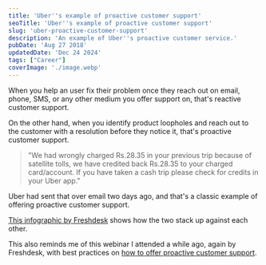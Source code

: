 ```yaml
---
title: 'Uber''s example of proactive customer support'
seoTitle: 'Uber''s example of proactive customer support'
slug: 'uber-proactive-customer-support'
description: 'An example of Uber''s proactive customer service.'
pubDate: 'Aug 27 2018'
updatedDate: 'Dec 24 2024'
tags: ["Career"]
coverImage: './image.webp'
---
```


When you help an user fix their problem once they reach out on email, phone, SMS, or any other medium you offer support on, that's reactive customer support.


On the other hand, when you identify product loopholes and reach out to the customer with a resolution before they notice it, that's proactive customer support.

> "We had wrongly charged Rs.28.35 in your previous trip because of satellite tolls, we have credited back Rs.28.35 to your charged card/account. If you have taken a cash trip please check for credits in your Uber app."

Uber had sent that over email two days ago, and that's a classic example of offering proactive customer support. 


[This infographic by Freshdesk](https://blog.freshdesk.com/reactive-proactive-support-infographic/) shows how the two stack up against each other.


This also reminds me of this webinar I attended a while ago, again by Freshdesk, with best practices on [how to offer proactive customer support](https://freshdesk.com/webinars/proactive-customer-support-recording).

